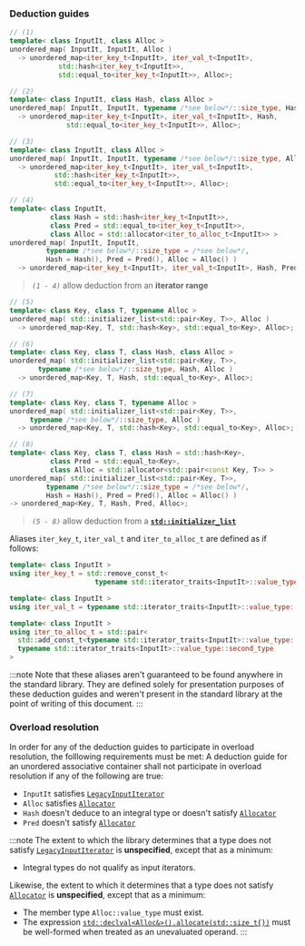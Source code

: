 ### Deduction guides
```cpp
// (1)
template< class InputIt, class Alloc >
unordered_map( InputIt, InputIt, Alloc )
  -> unordered_map<iter_key_t<InputIt>, iter_val_t<InputIt>,
            std::hash<iter_key_t<InputIt>>,
            std::equal_to<iter_key_t<InputIt>>, Alloc>;
```
```cpp
// (2)
template< class InputIt, class Hash, class Alloc >
unordered_map( InputIt, InputIt, typename /*see below*/::size_type, Hash, Alloc )
  -> unordered_map<iter_key_t<InputIt>, iter_val_t<InputIt>, Hash,
              std::equal_to<iter_key_t<InputIt>>, Alloc>;
```
```cpp
// (3)
template< class InputIt, class Alloc >
unordered_map( InputIt, InputIt, typename /*see below*/::size_type, Alloc )
  -> unordered_map<iter_key_t<InputIt>, iter_val_t<InputIt>,
           std::hash<iter_key_t<InputIt>>,
           std::equal_to<iter_key_t<InputIt>>, Alloc>;
```
```cpp
// (4)
template< class InputIt,
          class Hash = std::hash<iter_key_t<InputIt>>,
          class Pred = std::equal_to<iter_key_t<InputIt>>,
          class Alloc = std::allocator<iter_to_alloc_t<InputIt>> >
unordered_map( InputIt, InputIt,
         typename /*see below*/::size_type = /*see below*/,
         Hash = Hash(), Pred = Pred(), Alloc = Alloc() )
  -> unordered_map<iter_key_t<InputIt>, iter_val_t<InputIt>, Hash, Pred, Alloc>;
```
> *`(1 - 4)`* allow deduction from an **iterator range**

```cpp
// (5)
template< class Key, class T, typename Alloc >
unordered_map( std::initializer_list<std::pair<Key, T>>, Alloc )
  -> unordered_map<Key, T, std::hash<Key>, std::equal_to<Key>, Alloc>;
```
```cpp
// (6)
template< class Key, class T, class Hash, class Alloc >
unordered_map( std::initializer_list<std::pair<Key, T>>,
       typename /*see below*/::size_type, Hash, Alloc )
  -> unordered_map<Key, T, Hash, std::equal_to<Key>, Alloc>;
```
```cpp
// (7)
template< class Key, class T, typename Alloc >
unordered_map( std::initializer_list<std::pair<Key, T>>,
     typename /*see below*/::size_type, Alloc )
  -> unordered_map<Key, T, std::hash<Key>, std::equal_to<Key>, Alloc>;
```
```cpp
// (8)
template< class Key, class T, class Hash = std::hash<Key>,
          class Pred = std::equal_to<Key>,
          class Alloc = std::allocator<std::pair<const Key, T>> >
unordered_map( std::initializer_list<std::pair<Key, T>>,
         typename /*see below*/::size_type = /*see below*/,
         Hash = Hash(), Pred = Pred(), Alloc = Alloc() )
-> unordered_map<Key, T, Hash, Pred, Alloc>;
```
> *`(5 - 8)`* allow deduction from a [**`std::initializer_list`**](#)

Aliases `iter_key_t`, `iter_val_t` and `iter_to_alloc_t` are defined as if follows:
```cpp
template< class InputIt >
using iter_key_t = std::remove_const_t<
                     typename std::iterator_traits<InputIt>::value_type::first_type>;
```
```cpp
template< class InputIt >
using iter_val_t = typename std::iterator_traits<InputIt>::value_type::second_type;
```
```cpp
template< class InputIt >
using iter_to_alloc_t = std::pair<
  std::add_const_t<typename std::iterator_traits<InputIt>::value_type::first_type>,
  typename std::iterator_traits<InputIt>::value_type::second_type
>
```
:::note
Note that these aliases aren't guaranteed to be found anywhere in the standard library. 
They are defined solely for presentation purposes of these deduction guides and weren't
present in the standard library at the point of writing of this document.
:::


### Overload resolution
In order for any of the deduction guides to participate in overload resolution, the folllowing requirements must be met:
A deduction guide for an unordered associative container shall not participate in overload resolution if any of the following are true:
 - `InputIt` satisfies [`LegacyInputIterator`](#)
 - `Alloc` satisfies [`Allocator`](#)
 - `Hash` doesn't deduce to an integral type or doesn't satisfy [`Allocator`](#)
 - `Pred` doesn't satisfy [`Allocator`](#)

:::note
The extent to which the library determines that a type does not satisfy [`LegacyInputIterator`](#) is **unspecified**,
except that as a minimum:
 - Integral types do not qualify as input iterators. 

Likewise, the extent to which it determines that a type does not satisfy [`Allocator`](#) is **unspecified**,
except that as a minimum:
 - The member type `Alloc::value_type` must exist.
 - The expression [`std::declval<Alloc&>().allocate(std::size_t{})`](#) must be well-formed when treated as an unevaluated operand.
:::